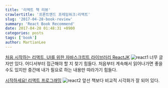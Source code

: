 ```yaml
---
title: '리액트 책 리뷰'
crawlertitle: '프론트엔드 프레임워크:리엑트'
slug: '2017-04-28-book-review'
summary: 'React Book Recommend'
date: 2017-04-28 01:48:31 +0900
categories: posts
tags: ['book']
author: MartianLee
---
```


[처음 시작하는 리액트, UI를 위한 자바스크립트 라이브러리 ReactJK][react11]
![react1]("/static/post-images/react1.jpg")
너무 글자만 있다. 어디서부터 접근해야 할 지 찾기 힘들다.
처음부터 계속해서 읽어나가면 좋을 수도 있지만 중간에 내가 필요로 하는 내용만 따라가기 힘들다.

[시작하세요! 리액트 프로그래밍][react22]
![react2]("/static/post-images/react2.jpg")
앞선 책보다 비교적 시각화가 잘 되어 있다.

[react11]: http://www.yes24.com/24/goods/30684524?scode=032&OzSrank=1
[react22]: http://www.yes24.com/24/goods/32732555?scode=032&OzSrank=1
